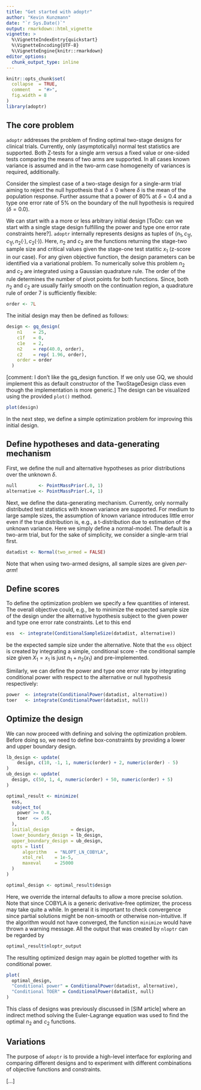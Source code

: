 ```yaml
---
title: "Get started with adoptr"
author: "Kevin Kunzmann"
date: "`r Sys.Date()`"
output: rmarkdown::html_vignette
vignette: >
  %\VignetteIndexEntry{quickstart}
  %\VignetteEncoding{UTF-8}
  %\VignetteEngine{knitr::rmarkdown}
editor_options: 
  chunk_output_type: inline
---
```


```r
knitr::opts_chunk$set(
  collapse  = TRUE,
  comment   = "#>",
  fig.width = 8
)
library(adoptr)
```



## The core problem

`adoptr` addresses the problem of finding optimal two-stage designs
for clinical trials.
Currently, only (asymptotically) normal test statistics are supported.
Both Z-tests for a single arm versus a fixed value or one-sided 
tests comparing the means of two arms are supported.
In all cases known variance is assumed and in the two-arm case homogeneity
of variances is required, additionally.

Consider the simplest case of a two-stage design for a single-arm trial
aiming to reject the null hypothesis that $\delta\leq 0$ where $\delta$ is
the mean of the population response. 
Further assume that a power of 80% at $\delta=0.4$ and a type one error rate
of 5% on the boundary of the null hypothesis is required ($\delta=0.0$).

We can start with a a more or less arbitrary initial design [ToDo: can we start with a single stage design fulfilling the power and type one error rate constraints here?].
`adoptr` internally represents designs as tuples of $(n_1, c_{1f}, c_{1f}, n_2(\cdot), c_2(\cdot))$.
Here, $n_2$ and $c_2$ are the functions returning the stage-two sample size 
and critical values given the stage-one test statitic $x_1$ (z-score in our case).
For any given objective function, the design parameters can be identified via
a variational problem.
To numerically solve this problem $n_2$ and $c_2$ are integrated using
a Gaussian quadrature rule.
The order of the rule determines the number of pivot points for both functions.
Since, both $n_2$ and $c_2$ are usually fairly smooth on the continuation
region, a quadrature rule of order 7 is sufficiently flexible:

```r
order <- 7L
```

The initial design may then be defined as follows:

```r
design <- gq_design(
    n1    = 25, 
    c1f   = 0,
    c1e   = 2,
    n2    = rep(40.0, order), 
    c2    = rep( 1.96, order), 
    order = order
  )
```

[comment: I don't like the gq_design function. If we only use GQ, we should implement this as default constructor of the TwoStageDesign class even though the implementation is more generic.]
The design can be visualized using the provided `plot()` method.

```r
plot(design)
```

In the next step, we define a simple optimization problem for 
improving this initial design.



## Define hypotheses and data-generating mechanism

First, we define the null and alternative hypotheses as
prior distributions over the unknown $\delta$.

```r
null        <- PointMassPrior(.0, 1)
alternative <- PointMassPrior(.4, 1)
```

Next, we define the data-generating mechanism.
Currently, only normally distributed test statistics with known
variance are supported.
For medium to large sample sizes, the assumption of known variance
introduces little error even if the true distribution is, e.g.,
a t-distribution due to estimation of the unknown variance.
Here we simply define a normal-model.
The default is a two-arm trial, but for the sake of simplicity,
we consider a single-arm trial first.

```r
datadist <- Normal(two_armed = FALSE)
```

Note that when using two-armed designs, all sample sizes are given 
*per-arm*!


## Define scores

To define the optimization problem we specify a few quantities of interest.
The overall objective could, e.g., be to minimize the expected sample
size of the design under the alternative hypothesis subject to 
the given power and type one error rate constraints.
Let to this end

```r
ess  <- integrate(ConditionalSampleSize(datadist, alternative))
```

be the expected sample size under the alternative. 
Note that the `ess` object is created by integrating a simple, conditional
score - the conditional sample size given $X_1 = x_1$ is just $n_1 + n_2(x_1)$ and pre-implemented.

Similarly, we can define the power and type one error rate by
integrating conditional power with respect to the alternative or 
null hypothesis respectively:

```r
power  <- integrate(ConditionalPower(datadist, alternative))
toer   <- integrate(ConditionalPower(datadist, null))
```



## Optimize the design

We can now proceed with defining and solving the optimization problem.
Before doing so, we need to define box-constraints by providing a
lower and upper boundary design.

```r
lb_design <- update(
    design, c(10, -1, 1, numeric(order) + 2, numeric(order) - 5)
)
ub_design <- update(
  design, c(50, 1, 4, numeric(order) + 50, numeric(order) + 5)
)
```

```r
optimal_result <- minimize(
  ess,
  subject_to(
    power >= 0.8,
    toer  <= .05
  ),
  initial_design        = design,
  lower_boundary_design = lb_design,
  upper_boundary_design = ub_design,
  opts = list(
      algorithm   = "NLOPT_LN_COBYLA",
      xtol_rel    = 1e-5,
      maxeval     = 25000
  )
)

optimal_design <- optimal_result$design
```

Here, we override the internal defaults to allow a more precise solution.
Note that since COBYLA is a generic derivative-free optimizer, the process
may take quite a while. 
In general it is important to check convergence since partial solutions
might be non-smooth or otherwise non-intuitive. 
If the algorithm would not have converged, the function `minimize`
would have thrown a warning message.
All the output that was created by `nloptr` can be regarded by

```r
optimal_result$nloptr_output
```

The resulting optimized design may again be plotted together with its
conditional power.

```r
plot(
  optimal_design, 
  "Conditional power" = ConditionalPower(datadist, alternative),
  "Conditional TOER" = ConditionalPower(datadist, null)
)
```

This class of designs was previously discussed in [SIM article] where
an indirect method solving the Euler-Lagrange equation was used to find
the optimal $n_2$ and $c_2$ functions.



## Variations

The purpose of `adoptr` is to provide a high-level interface for exploring 
and comparing different designs and to experiment with different 
combinations of objective functions and constraints.

[...]
